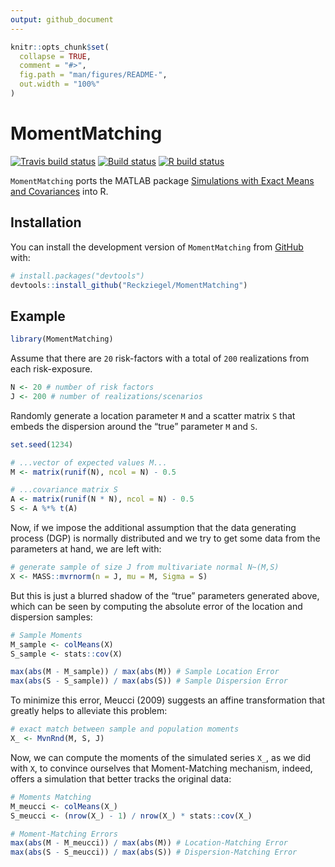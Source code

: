 ```yaml
---
output: github_document
---
```


<!-- README.md is generated from README.Rmd. Please edit that file -->

```r
knitr::opts_chunk$set(
  collapse = TRUE,
  comment = "#>",
  fig.path = "man/figures/README-",
  out.width = "100%"
)
```

# MomentMatching

<!-- badges: start -->
[![Travis build status](https://travis-ci.com/Reckziegel/MomentMatching.svg?branch=main)](https://travis-ci.com/Reckziegel/MomentMatching)
[![Build status](https://ci.appveyor.com/api/projects/status/h99iwqgi3r8usv3i?svg=true)](https://ci.appveyor.com/project/Reckziegel/momentmatching)
[![R build status](https://github.com/Reckziegel/MomentMatching/workflows/R-CMD-check/badge.svg)](https://github.com/Reckziegel/MomentMatching/actions)
<!-- badges: end -->

`MomentMatching` ports the MATLAB package [Simulations with Exact Means and Covariances](https://la.mathworks.com/matlabcentral/fileexchange/24416-simulations-with-exact-means-and-covariances?s_tid=prof_contriblnk) into R.

## Installation

You can install the development version of `MomentMatching` from [GitHub](https://github.com/) with:

``` r
# install.packages("devtools")
devtools::install_github("Reckziegel/MomentMatching")
```
## Example

```r
library(MomentMatching)
```

Assume that there are `20` risk-factors with a total of `200` realizations from each
risk-exposure.

```r
N <- 20 # number of risk factors
J <- 200 # number of realizations/scenarios
```

Randomly generate a location parameter `M` and a scatter matrix `S` that embeds the dispersion around the "true" parameter `M` and `S`.

```r
set.seed(1234)

# ...vector of expected values M...
M <- matrix(runif(N), ncol = N) - 0.5

# ...covariance matrix S
A <- matrix(runif(N * N), ncol = N) - 0.5
S <- A %*% t(A)
```

Now, if we impose the additional assumption that the data generating process (DGP) is normally distributed and we try to get some data from the parameters at hand, 
we are left with: 

```r
# generate sample of size J from multivariate normal N~(M,S)
X <- MASS::mvrnorm(n = J, mu = M, Sigma = S) 
```

But this is just a blurred shadow of the "true" parameters generated above, which can be 
seen by computing the absolute error of the location and dispersion samples:

```r
# Sample Moments
M_sample <- colMeans(X)
S_sample <- stats::cov(X)

max(abs(M - M_sample)) / max(abs(M)) # Sample Location Error
max(abs(S - S_sample)) / max(abs(S)) # Sample Dispersion Error
```

To minimize this error, Meucci (2009) suggests an affine transformation that greatly 
helps to alleviate this problem: 

```r
# exact match between sample and population moments
X_ <- MvnRnd(M, S, J) 
```

Now, we can compute the moments of the simulated series `X_`, as we did with `X`, to 
convince ourselves that Moment-Matching mechanism, indeed, offers a simulation that 
better tracks the original data:

```r
# Moments Matching
M_meucci <- colMeans(X_)
S_meucci <- (nrow(X_) - 1) / nrow(X_) * stats::cov(X_)

# Moment-Matching Errors
max(abs(M - M_meucci)) / max(abs(M)) # Location-Matching Error
max(abs(S - S_meucci)) / max(abs(S)) # Dispersion-Matching Error
```

